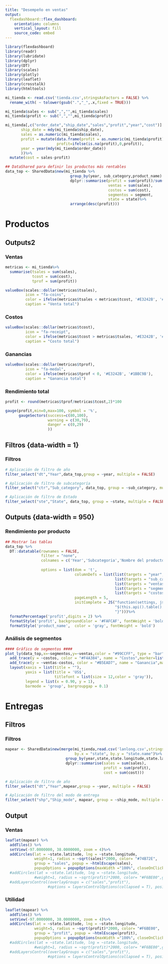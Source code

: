 ```yaml
---
title: "Desempeño en ventas"
output: 
  flexdashboard::flex_dashboard:
    orientation: columns
    vertical_layout: fill
    source_code: embed
---
```


```r
library(flexdashboard)
library(readr)
library(lubridate)
library(dplyr)
library(DT)
library(scales)
library(plotly)
library(leaflet)
library(crosstalk)
library(htmltools)
```

```r
mi_tienda <- read.csv('tienda.csv',stringsAsFactors = FALSE) %>%
  rename_with( ~ tolower(gsub(".","_",.x,fixed = TRUE)))

mi_tienda$sales <- sub(",","",mi_tienda$sales)
mi_tienda$profit <- sub(",","",mi_tienda$profit)

mi_tienda[,c("order_date","ship_date","sales","profit","year","cost")] <- as.data.frame(list(order_date = mdy(mi_tienda$order_date),
       ship_date = mdy(mi_tienda$ship_date),
       sales = as.numeric(mi_tienda$sales),
       profit = mutate(data.frame(profit = as.numeric(mi_tienda$profit)),
                       profit=ifelse(is.na(profit),0,profit)),
       year = year(mdy(mi_tienda$order_date))
       ))%>%
  mutate(cost = sales-profit)
```


```r
## DataShared para definir los productos más rentables
data_top <- SharedData$new(mi_tienda %>%
                             group_by(year, sub_category,product_name) %>%
                             dplyr::summarise(profit = sum(profit)/sum(cost),
                                              ventas = sum(sales),
                                              costos = sum(cost),
                                              segmentos = segment,
                                              state = state)%>%
                             arrange(desc(profit)))
```


# Productos

Outputs2
---
### Ventas
```r
metricas <- mi_tienda%>%
  summarise(tsales = sum(sales),
            tcost = sum(cost),
            tprof = sum(profit))

valueBox(scales::dollar(metricas$tsales),
         icon = "fa-coins",
         color = ifelse(metricas$tsales < metricas$tcost, '#E3242B', '#74B72E'),
         caption = "Venta total")
```

### Costos
```r
valueBox(scales::dollar(metricas$tcost),
         icon = "fa-receipt",
         color = ifelse(metricas$tcost > metricas$tsales, '#E3242B', '#E3242B'),
         caption = "Costo total")
```


### Ganancias
```r
valueBox(scales::dollar(metricas$tprof),
         icon = "fa-medal",
         color = ifelse(metricas$tprof < 0, '#E3242B', '#1BBC9B'),
         caption = "Ganancia total")
```

### Rendimiento total
```r
profit <- round(metricas$tprof/metricas$tcost,2)*100

gauge(profit,min=0,max=100, symbol = '%', 
      gaugeSectors(success=c(80,100), 
                   warning = c(30,79), 
                   danger = c(0,29)
                   ))
```

Filtros {data-width = 1}
---
### Filtros
```r
# Aplicación de filtro de año
filter_select("dt","Year",data_top,group = ~year, multiple = FALSE)

# Aplicación de filtro de subcategoría
filter_select("ctr","Sub_category", data_top, group = ~sub_category, multiple = FALSE)

# Aplicación de filtro de Estado
filter_select("ste","State", data_top, group = ~state, multiple = FALSE)
```

Outputs {data-width = 950}
---

### Rendimiento por producto
```r
## Mostrar las tablas
data_top %>%
  DT::datatable(rownames = FALSE, 
                filter = "none",
                colnames = c('Year','Subcategoria','Nombre del producto','Rendimiento'),
                
                options = list(dom = 't',
                               columnDefs = list(list(targets = "year",visible = FALSE),
                                                 list(targets = "sub_category", visible = FALSE),
                                                 list(targets = "ventas", visible = FALSE),
                                                 list(targets = "segmentos", visible = FALSE),
                                                 list(targets = "costos", visible = FALSE)),
                               pageLength = 5,
                               initComplete = JS("function(settings, json) {",
                                                 "$(this.api().table().header()).css({'background-color': '#F8DD74', 'color': '#000'});",
                                                 "}")))%>%
  formatPercentage('profit',digits = 2) %>%
  formatStyle('profit', backgroundColor = '#FAFCAF', fontWeight = 'bold')%>%
  formatStyle('product_name',  color = 'gray', fontWeight = 'bold')

```

### Análisis de segmentos
```r
#### Gráfico de segmentos ####
plot_ly(data_top,x=~segmentos,y=~ventas,color = "#99CCFF", type = "bar", barmode = 'stack',name = "Ventas",marker=list(line=list(color='#0', width=-4)))%>%
  add_trace(y = ~costos, color = "#F4A384", name = "Costos",marker=list(line=list(color='#0', width=-4)),barmode = 'stack')%>%
  add_trace(y = ~ventas-costos, color = "#B5EAD7", name = "Ganancia",marker=list(line=list(color='#0', width=-4)),barmode = 'stack')%>%
  layout(xaxis = list(title = ""),
         yaxis = list(title = 'US$',
                      titlefont = list(size = 12,color = 'gray')),
         legend = list(x = 0.90, y = 1),
         barmode = 'group', bargroupgap = 0.1)

```

# Entregas

Filtros {.sidebar}
---
### Filtros
```r
mapear <- SharedData$new(merge(mi_tienda,read.csv('lanlong.csv',stringsAsFactors = FALSE),
                               by.x = "state", by.y = "state.name")%>%
                           group_by(year,state,state.longitude,state.latitude,ship_mode)%>%
                           dplyr::summarise(sales = sum(sales),
                                            profit = sum(profit),
                                            cost = sum(cost)))

# Aplicación de filtro de año
filter_select("dt","Year",mapear,group = ~year, multiple = FALSE)

# Aplicación de filtro del modo de entrega
filter_select("shp","Ship_mode", mapear, group = ~ship_mode, multiple = FALSE)

```

Output
---
### Ventas
```r
leaflet(mapear) %>%
  addTiles() %>%
  setView(-97.0000000, 38.0000000, zoom = 4)%>%
  addCircles(lat = ~state.latitude, lng = ~state.longitude,
             weight=1, radius = ~sqrt(sales)*2000, color= "#74B72E",
             group = "sales", popup = ~htmlEscape(sales), 
             popupOptions = popupOptions(maxWidth ="100%", closeOnClick = TRUE))
  #addCircles(lat = ~state.latitude, lng = ~state.longitude, 
             #weight=1, radius = ~sqrt(profit)*2000, color= "#F6BE00",group = "profit")%>%
  #addLayersControl(overlayGroups = c("sales","profit"),
                   #options = layersControlOptions(collapsed = T), position="topleft")


```

### Utilidad
```r
leaflet(mapear) %>%
  addTiles() %>%
  setView(-97.0000000, 38.0000000, zoom = 4)%>%
  addCircles(lat = ~state.latitude, lng = ~state.longitude,
             weight=5, radius = ~sqrt(profit)*2000, color= "#F6BE00",
             group = "profit", popup = ~htmlEscape(profit), 
             popupOptions = popupOptions(maxWidth ="100%", closeOnClick = TRUE))
  #addCircles(lat = ~state.latitude, lng = ~state.longitude, 
             #weight=1, radius = ~sqrt(profit)*2000, color= "#F6BE00",group = "profit")%>%
  #addLayersControl(overlayGroups = c("sales","profit"),
                   #options = layersControlOptions(collapsed = T), position="topleft")


```


